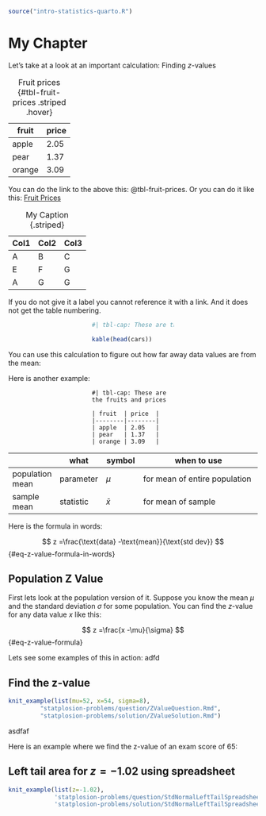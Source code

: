 ```r
source("intro-statistics-quarto.R")
```
# My Chapter {#sec-my-chapter}

Let's take at a look at an important calculation: Finding $z$-values

| fruit  | price  |
|--------|--------|
| apple  | 2.05   |
| pear   | 1.37   |
| orange | 3.09   |

: Fruit prices {#tbl-fruit-prices .striped .hover}

You can do the link to the above this: @tbl-fruit-prices. 
Or you can do it like this: [Fruit Prices](test.Rmd#tbl-fruit-prices)


| Col1 | Col2 | Col3 |
|------|------|------|
| A    | B    | C    |
| E    | F    | G    |
| A    | G    | G    |

: My Caption {.striped}

If you do not give it a label you cannot reference it with a link. And it does not get the table numbering.

::: {style="width:33%;margin:auto"}
```r
#| tbl-cap: These are the cars! 

kable(head(cars))
```
:::

You can use this calculation to figure out how far away data values are from the mean:


Here is another example:

::: {style="width:33%;margin:auto"}
```asis
#| tbl-cap: These are the fruits and prices 

| fruit  | price  |
|--------|--------|
| apple  | 2.05   |
| pear   | 1.37   |
| orange | 3.09   |
```
:::

| |what| symbol  | when to use  |
|---|---|---|----------|
| population mean | parameter | $\mu$  | for mean of entire population  |
| sample mean  | statistic | $\bar x$   | for mean of sample |

Here is the formula in words:

$$
z =\frac{\text{data} -\text{mean}}{\text{std dev}}
$$ {#eq-z-value-formula-in-words}


## Population Z Value

First lets look at the population version of it. Suppose you know the mean $\mu$ and the standard deviation $\sigma$ for some population. You can find the $z$-value for any data value $x$ like this:

$$
z =\frac{x -\mu}{\sigma}
$$ {#eq-z-value-formula}

Lets see some examples of this in action:
adfd

:::{#exm-Find-the-z-value}
## Find the z-value
```r
knit_example(list(mu=52, x=54, sigma=8),
	     "statplosion-problems/question/ZValueQuestion.Rmd",
	     "statplosion-problems/solution/ZValueSolution.Rmd")
```
:::

asdfaf

Here is an example where we find the z-value of an exam score of $65$:

:::{#exm-Left-tail-area-for-z-equals-minus-1.02-using-spreadsheet}
## Left tail area for $z=-1.02$ using spreadsheet
```r
knit_example(list(z=-1.02),
             'statplosion-problems/question/StdNormalLeftTailSpreadsheetQuestion.Rmd',
             'statplosion-problems/solution/StdNormalLeftTailSpreadsheetSolution.Rmd')
```
:::

